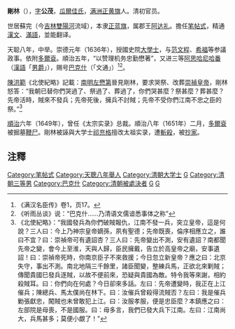 {{Manchu name|[[瓜尔佳氏|瓜尔佳]]}}
'''剛林'''（{{bd|||1651年|}}），[[表字|字]]'''公茂'''，[[瓜爾佳氏|瓜爾佳氏]]，[[满洲正黄旗|满洲正黄旗]]人。清初官员。

世居蘇完（今[[吉林|吉林]][[雙陽河|雙陽河]]流域），本隶[[正蓝旗|正蓝旗]]，属郡王[[阿达礼|阿达礼]]。擔任[[笔帖式|笔帖式]]，精通[[漢文|漢文]]、[[滿語|滿語]]，並能翻译。

天聪八年，中举。崇德元年（1636年），授國史院[[大學士|大學士]]，与[[范文程|范文程]]、[[希福_(他塔喇氏)|希福]]等参議政事。依附[[多爾袞|多爾袞]]。順治五年，“以赞理机务忠勤懋著”，又进三等[[阿思哈尼哈番|阿思哈尼哈番]]（[[漢語|漢語]]「[[男爵|男爵]]」），赐号[[巴克什|巴克什]]（「文通」）<ref>《满汉名臣传》卷1，页17。</ref><ref>《听雨丛谈》说：“巴克什……乃清语文儒谙悉事体之称”</ref>。

[[陳洪範|陳洪範]]《北使紀略》記載：[[南明|南明]][[左懋第|左懋第]]晉見剛林，要求哭祭、改葬[[崇禎皇帝|崇禎皇帝]]，剛林怒答：“我朝已替你們哭過了、祭過了、葬過了，你們哭甚麼？祭甚麼？葬甚麼？先帝活時，賊來不發兵；先帝死後，擁兵不討賊；先帝不受你們江南不忠之臣的祭。”<ref>《北使紀略》：“我國發兵為你們破賊報仇，江南不發一兵，突立皇帝，這是何說？三人曰：今上乃神宗皇帝嫡孫，夙有聖德；先帝既喪，倫序相應立之，誰曰不宜？曰：崇禎帝可有遺詔杏？三人曰：先帝變出不測，安有遺詔？南都聞先帝之變，會今上至淮，天與人歸，臣民擁戴，告立於高皇帝之廟，安事遺詔！曰：崇禎帝死時，你南京臣子不來救援；今日忽立新皇帝？應之曰：北京失守，事出不測。南北地隔三千餘里，諸臣聞變，整練兵馬，正欲北來剿賊；傳聞貴國巳發兵逐賊，以故不便前來，恐疑與貴國為敵。特令我等來謝，相約殺賊耳。曰：你們向在何處？今日卻來多話。左曰：先帝遭變時，我正在上江催兵；陳總兵、馬太僕尚在林下。曰：汝催兵曾殺得流賊否？左曰：我是催兵勦張獻忠，闖賊也未曾敢犯上江。曰：汝服孝服，便是忠臣麼？本鎮應之曰：左部院是母喪，不是國服。曰：毋多言，我們已發大兵下江南。左曰：江南尚大，兵馬甚多；莫便小覷了！”</ref>

[[順治|順治]]六年（1649年），曾任《太宗实录》总裁。順治八年（1651年）二月，[[多爾袞|多爾袞]]被掘墓[[鞭尸|鞭尸]]。剛林被誣與大学士[[祁充格|祁充格]]擅改太祖实录，遭[[斬殺|斬殺]]，被[[抄家|抄家]]。

==注釋==
{{reflist}}

[[Category:笔帖式|Category:笔帖式]]
[[Category:天聰八年舉人|Category:天聰八年舉人]]
[[Category:清朝大学士|Category:清朝大学士]]
[[Category:清朝歷史學家|G]]
[[Category:清朝三等男|Category:清朝三等男]]
[[Category:巴克什|Category:巴克什]]
[[Category:清朝被處決者|Category:清朝被處決者]]
[[Category:正黃旗滿洲人|G]]
[[Category:苏完瓜尔佳氏|G]]